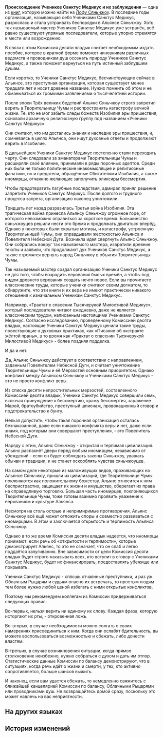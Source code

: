 {{Книга Инфобокс
|id           = 210
|Название     = Происхождение Учеников Санктус Медикус и их заблуждения
|Изображение  = Item The Xianzhou Luofu Readable.png
|Мир          = Лофу Сяньчжоу
|Томов        = 1
|Автор        = <!--нужно добавить-->
|Описание     = Брошюра, подготовленная Комиссией десяти владык, для информирования официальных представителей власти об Учениках Санктус Медикус.
|Том1         = {{tx}}
|Источник1    = {{tx|Отсутствует источник}}
|Персонажи    = 
|Фракции      = 
}}
'''Происхождение Учеников Санктус Медикус и их заблуждения''' — одна из [[Книги|книг]], которую можно найти на [[Лофу Сяньчжоу]].
<!--
==Получение==
<gallery>
Книга НАЗВАНИЕ.png|НАЗВАНИЕ
Локация НАЗВАНИЕ.png|Расположение на карте. Ближайший пространственный якорь «[[НАЗВАНИЕ]]»
</gallery>
-->
В последние годы организация, называющая себя Учениками Санктус Медикус, разрослась и стала устраивать беспорядки в Альянсе Сяньчжоу. Хоть так называемый мастер Учеников Санктус Медикус уже устранён, всё равно существуют упрямые последователи, которые упорно стремятся к мести или возрождению.

В связи с этим Комиссия десяти владык считает необходимым издать пособие, которое в краткой форме поможет чиновникам различных ведомств и проводникам душ осознать природу Учеников Санктус Медикус, а также поможет вернуться на путь истинный заблудшим душам.

<div align="center">{{Размер|36|1. Кто такие Ученики Санктус Медикус?}}</div>

Если коротко, то Ученики Санктус Медикус, бесчинствующие сейчас в Альянсе, это преступная организация, которая существует менее тридцати лет и носит древнее название. Нужно помнить об этом и не обманываться их громкими заявлениями о тысячелетней истории.

После эпохи Трёх великих бедствий Альянс Сяньчжоу строго запретил верить в Творительницу Чумы и распространять катастрофу вечной жизни. Те, кто не мог забыть следы божеств Изобилия эры пришествия, основали архаичную религиозную группу под названием «Ученики Санктус Медикус».

Они считают, что им достались знания и наследие эры пришествия, и, сомневаясь в целях Альянса, они ищут духовные ответы и продолжают верить в Изобилие.

В дальнейшем Ученики Санктус Медикус постепенно стали переходить черту. Они следовали за эманаторами Творительницы Чумы и расширяли своё влияние, принимали в ряды порочных адептов. Среди них были не только политические инакомыслящие и религиозные фанатики, но и предатели, обращённые Обитателями Изобилия, а также иномирцы, отчаянно желающие заполучить эликсиры бессмертия.

Чтобы предотвратить пагубные последствия, адмирал принял решение запретить Учеников Санктус Медикус. После долгого и трудного процесса запрета, организацию наконец уничтожили.

Тридцать лет назад разразилась Третья война Изобилия. Эта трагическая война принесла Альянсу Сяньчжоу огромное горе, от которого невозможно оправиться за короткое время. Большинство сяньчжоуцев решили нести это бремя и продолжать двигаться вперёд. Однако у некоторых были скрытые мотивы, и катастрофу, устроенную Творительницей Чумы, они оправдывали жестокостью Альянса и Повелителя Небесной Дуги. Возникла идея свергнуть Альянс Сяньчжоу. Они собрались вокруг так называемого мастера, извратили древние тексты и заявили, что продолжают дух Учеников Санктус Медикус, а также стремятся вернуть народ Сяньчжоу в объятия Творительницы Чумы.

Так называемый мастер создал организацию Ученики Санктус Медикус не для того, чтобы возродить верования былых времён, а чтобы под видом древнего верования создать нечто новое. Если вы прочитаете классические труды, которые ученики считают своим догматом, то обнаружите, что эти книги и их вера не имеют практически никакого отношения к изначальным Ученикам Санктус Медикус.

Например, «Трактат о спасении Тысячерукой Милостивой Медикус», который последователи читают ежедневно, даже не является классическим трудом, написанным настоящими Учениками Санктус Медикус. Согласно исследованию, проведённому Комиссией десяти владык, настоящие Ученики Санктус Медикус ценили такие труды, повествующие о духовных практиках, как «Писание об экстракте жёлтой праны», в то время как «Трактат о спасении Тысячерукой Милостивой Медикус» - более поздняя подделка.


<div align="center">{{Размер|36|2. Противостояние Альянса Сяньчжоу и Учеников Санктус Медикус - конфликт веры?}}</div>

И да и нет.

Да, Альянс Сяньчжоу действует в соответствии с направлением, заданным Повелителем Небесной Дуги, и считает уничтожение Творительницы Чумы и её Мерзостей основным приоритетом. Однако конфликт между Альянсом Сяньчжоу и Учениками Санктус Медикус - это не просто конфликт веры.

Из списка десяти непростительных мерзостей, составленного Комиссией десяти владык, Ученики Санктус Медикус совершили семь, включая принуждение к бессмертию, кражу бессмертия, заражение Марой, братоубийство, преступный шпионаж, провокационный сговор и подстрекательство к бунту.

Нельзя допустить, чтобы такая порочная организация осталась безнаказанной, даже если никакого конфликта веры и нет, даже если знамя, под которым они совершают преступления, - это Повелитель Небесной Дуги.

Наряду с этим, Альянс Сяньчжоу - открытая и терпимая цивилизация. Альянс распахнёт двери перед любым иномирцем, независимо от убеждений - если он будет соблюдать законы Сяньчжоу, уважать обычаи и традиции, и не станет оскорблять чувства сяньчжоуцев.

На самом деле некоторые из маложивущих видов, проживающих на Альянсе Сяньчжоу, пришли из цивилизаций, где Творительнице Чумы поклоняются как положительному божеству. Альянс относится к ним беспристрастно, защищает их жизни и имущество, оберегает их права на справедливую торговлю. Большая часть иномирцев, поклоняющихся Творительнице Чумы, тоже готовы взаимно проявить уважение к верованиям и культуре Альянса.

Несмотря на столь острые и непримиримые противоречия, Альянс Сяньчжоу всё ещё может отложить споры и совместно развиваться с иномирцами. В этом и заключается открытость и терпимость Альянса Сяньчжоу.

Однако в то же время Комиссия десяти владык надеется, что иномирцы понимают: если речь об «открытости и терпимости», которые демонстрирует Альянс, то это не означает, что он слаб и легко поддаётся запугиванию. Вне зависимости от цели Комиссия десяти владык будет строго наказывать всех, кто вступит в сговор с Учениками Санктус Медикус, будет их финансировать, предоставлять убежище или покрывать.

<div align="center">{{Размер|36|3. Что делать при встрече с Учениками Санктус Медикус?}}</div>

Ученики Санктус Медикус - сплошь отчаянные преступники, и раз уж Облачным Рыцарям и судьям опасно их встречать, то простым людям тем более нужно любой ценой избегать с ними открытых конфликтов.

Поэтому мы рекомендуем коллегам из Комиссии придерживаться следующих правил:

Во-первых, нельзя верить ни единому их слову. Каждая фраза, которую исторгают их рты, - откровенная ложь.

Во-вторых, в случае необходимости можно солгать о своих намерениях присоединиться к ним. Когда они ослабят бдительность, вы можете воспользоваться возможностью и сбежать, либо донести властям.

В-третьих, в случае возникновения ситуации, когда прямое столкновение неизбежно, нужно собраться с духом и дать им отпор. Статистические данные Комиссии по балансу демонстрируют, что в ситуациях, когда речь идёт о жизни и смерти, у тех, кто активно сопротивляется, больше шансов выжить.

И наконец, если вам удастся сбежать, то немедленно свяжитесь с ближайшей канцелярией Комиссии по балансу, Облачными Рыцарями или проводниками душ. Не возвращайтесь домой сразу, поскольку это может навлечь на вас неприятности.

==На других языках==
{{На других языках
|en   = Official Announcement on the Origins of the Disciples of Sanctus Medicus
|zhs  = 「药王秘传」追源及斥谬
|zht  = 「藥王秘傳」追源及斥謬
|ja   = 「薬王秘伝」の起源探求及び誤謬
|ko   = 「약왕의 비전」 기원 및 논리에 대한 반박
|es   = Anuncio oficial sobre el origen de los Discípulos de Sanctus Medicus
|fr   = Annonce officielle sur les origines des Disciples du Sanctus Medicus
|ru   = Происхождение Учеников Санктус Медикус и их заблуждения
|th   = ต้นกำเนิดและความชั่วร้ายของ "สาวก Sanctus Medicus"
|vi   = Thông Báo Chính Thức Về Bí Truyền Dược Vương
|de   = Über die Ursprünge der Jünger des Sanctus Medicus und eine Widerlegung ihrer Lehren
|id   = Asal Mula "Disciples of Sanctus Medicus" dan Penolakan Ajaran Mereka
|pt   = Anúncio Oficial Sobre as Origens dos Discípulos do Sanctus Medicus
}}

==История изменений==
{{История изменений|2.7}}
